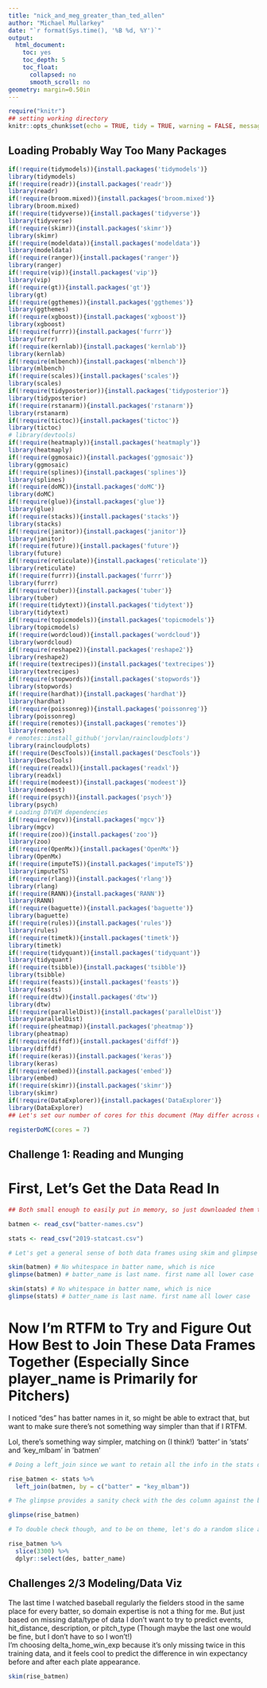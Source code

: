 ```yaml
---
title: "nick_and_meg_greater_than_ted_allen"
author: "Michael Mullarkey"
date: "`r format(Sys.time(), '%B %d, %Y')`"
output:
  html_document:
    toc: yes
    toc_depth: 5
    toc_float:
      collapsed: no
      smooth_scroll: no
geometry: margin=0.50in
---
```


```r
require("knitr")
## setting working directory
knitr::opts_chunk$set(echo = TRUE, tidy = TRUE, warning = FALSE, message = FALSE, include = FALSE)

```

## Loading Probably Way Too Many Packages

```r

if(!require(tidymodels)){install.packages('tidymodels')}
library(tidymodels)
if(!require(readr)){install.packages('readr')}
library(readr)
if(!require(broom.mixed)){install.packages('broom.mixed')}
library(broom.mixed)
if(!require(tidyverse)){install.packages('tidyverse')}
library(tidyverse)
if(!require(skimr)){install.packages('skimr')}
library(skimr)
if(!require(modeldata)){install.packages('modeldata')}
library(modeldata)
if(!require(ranger)){install.packages('ranger')}
library(ranger)
if(!require(vip)){install.packages('vip')}
library(vip)
if(!require(gt)){install.packages('gt')}
library(gt)
if(!require(ggthemes)){install.packages('ggthemes')}
library(ggthemes)
if(!require(xgboost)){install.packages('xgboost')}
library(xgboost)
if(!require(furrr)){install.packages('furrr')}
library(furrr)
if(!require(kernlab)){install.packages('kernlab')}
library(kernlab)
if(!require(mlbench)){install.packages('mlbench')}
library(mlbench)
if(!require(scales)){install.packages('scales')}
library(scales)
if(!require(tidyposterior)){install.packages('tidyposterior')}
library(tidyposterior)
if(!require(rstanarm)){install.packages('rstanarm')}
library(rstanarm)
if(!require(tictoc)){install.packages('tictoc')}
library(tictoc)
# library(devtools)
if(!require(heatmaply)){install.packages('heatmaply')}
library(heatmaply)
if(!require(ggmosaic)){install.packages('ggmosaic')}
library(ggmosaic)
if(!require(splines)){install.packages('splines')}
library(splines)
if(!require(doMC)){install.packages('doMC')}
library(doMC)
if(!require(glue)){install.packages('glue')}
library(glue)
if(!require(stacks)){install.packages('stacks')}
library(stacks)
if(!require(janitor)){install.packages('janitor')}
library(janitor)
if(!require(future)){install.packages('future')}
library(future)
if(!require(reticulate)){install.packages('reticulate')}
library(reticulate)
if(!require(furrr)){install.packages('furrr')}
library(furrr)
if(!require(tuber)){install.packages('tuber')}
library(tuber)
if(!require(tidytext)){install.packages('tidytext')}
library(tidytext)
if(!require(topicmodels)){install.packages('topicmodels')}
library(topicmodels)
if(!require(wordcloud)){install.packages('wordcloud')}
library(wordcloud)
if(!require(reshape2)){install.packages('reshape2')}
library(reshape2)
if(!require(textrecipes)){install.packages('textrecipes')}
library(textrecipes)
if(!require(stopwords)){install.packages('stopwords')}
library(stopwords)
if(!require(hardhat)){install.packages('hardhat')}
library(hardhat)
if(!require(poissonreg)){install.packages('poissonreg')}
library(poissonreg)
if(!require(remotes)){install.packages('remotes')}
library(remotes)
# remotes::install_github('jorvlan/raincloudplots')
library(raincloudplots)
if(!require(DescTools)){install.packages('DescTools')}
library(DescTools)
if(!require(readxl)){install.packages('readxl')}
library(readxl)
if(!require(modeest)){install.packages('modeest')}
library(modeest)
if(!require(psych)){install.packages('psych')}
library(psych)
# Loading DTVEM dependencies
if(!require(mgcv)){install.packages('mgcv')}
library(mgcv)
if(!require(zoo)){install.packages('zoo')}
library(zoo)
if(!require(OpenMx)){install.packages('OpenMx')}
library(OpenMx)
if(!require(imputeTS)){install.packages('imputeTS')}
library(imputeTS)
if(!require(rlang)){install.packages('rlang')}
library(rlang)
if(!require(RANN)){install.packages('RANN')}
library(RANN)
if(!require(baguette)){install.packages('baguette')}
library(baguette)
if(!require(rules)){install.packages('rules')}
library(rules)
if(!require(timetk)){install.packages('timetk')}
library(timetk)
if(!require(tidyquant)){install.packages('tidyquant')}
library(tidyquant)
if(!require(tsibble)){install.packages('tsibble')}
library(tsibble)
if(!require(feasts)){install.packages('feasts')}
library(feasts)
if(!require(dtw)){install.packages('dtw')}
library(dtw)
if(!require(parallelDist)){install.packages('parallelDist')}
library(parallelDist)
if(!require(pheatmap)){install.packages('pheatmap')}
library(pheatmap)
if(!require(diffdf)){install.packages('diffdf')}
library(diffdf)
if(!require(keras)){install.packages('keras')}
library(keras)
if(!require(embed)){install.packages('embed')}
library(embed)
if(!require(skimr)){install.packages('skimr')}
library(skimr)
if(!require(DataExplorer)){install.packages('DataExplorer')}
library(DataExplorer)
## Let's set our number of cores for this document (May differ across computers)

registerDoMC(cores = 7)

```

## Challenge 1: Reading and Munging

# First, Let's Get the Data Read In

```r

## Both small enough to easily put in memory, so just downloaded them to my r project folder and can read them in directly

batmen <- read_csv("batter-names.csv")

stats <- read_csv("2019-statcast.csv")

# Let's get a general sense of both data frames using skim and glimpse

skim(batmen) # No whitespace in batter name, which is nice
glimpse(batmen) # batter_name is last name. first name all lower case

skim(stats) # No whitespace in batter name, which is nice
glimpse(stats) # batter_name is last name. first name all lower case

```

# Now I'm RTFM to Try and Figure Out How Best to Join These Data Frames Together (Especially Since player_name is Primarily for Pitchers)

I noticed "des" has batter names in it, so might be able to extract that, but want to make sure there's not something way simpler than that if I RTFM.

Lol, there's something way simpler, matching on (I think!) 'batter' in 'stats' and 'key_mlbam' in 'batmen'

```r

# Doing a left_join since we want to retain all the info in the stats database and have batters show up wherever there's an event involving them (which could/should happen multiple times)

rise_batmen <- stats %>% 
  left_join(batmen, by = c("batter" = "key_mlbam"))

# The glimpse provides a sanity check with the des column against the batter_name column, where we see brantley in both places

glimpse(rise_batmen)

# To double check though, and to be on theme, let's do a random slice and make sure those columns agree. They do!

rise_batmen %>% 
  slice(3300) %>% 
  dplyr::select(des, batter_name)

```
## Challenges 2/3 Modeling/Data Viz

The last time I watched baseball regularly the fielders stood in the same place for every batter, so domain expertise is not a thing for me.
But just based on missing data/type of data I don't want to try to predict events, hit_distance, description, or pitch_type (Though maybe the last one would be fine, but I don't have to so I won't!)  
I'm choosing delta_home_win_exp because it's only missing twice in this training data, and it feels cool to predict the difference in win expectancy before and after each plate appearance. 


```r

skim(rise_batmen)

```


```r



```

















